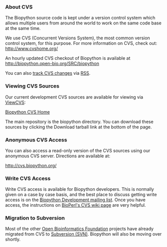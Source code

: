 === About CVS ===

The Biopython source code is kept under a version control system which allows multiple users from around the world to work on the same code base at the same time.

We use CVS (Concurrent Versions System), the most common version control system, for this purpose. For more information on CVS, check out:
[http://www.cvshome.org/ http://www.cvshome.org/]

An hourly updated CVS checkout of Biopython is available at http://biopython.open-bio.org/SRC/biopython

You can also [[Tracking CVS commits|track CVS changes]] via [[wp:RSS (file format)|RSS]].

=== Viewing CVS Sources ===

Our current development CVS sources are available for viewing via [http://viewcvs.sourceforge.net/ ViewCVS]:

[http://cvs.biopython.org/cgi-bin/viewcvs/viewcvs.cgi/?cvsroot=biopython Biopython CVS Home]

The main repository is the biopython directory. You can download these sources by clicking the Download tarball link at the bottom of the page.

=== Anonymous CVS Access ===

You can also access a read-only version of the CVS sources using our anonymous CVS server. Directions are available at:

[http://cvs.biopython.org/ http://cvs.biopython.org/]

=== Write CVS Access ===

Write CVS access is available for Biopython developers. This is normally given on a case by case basis, and the best place to discuss getting write access is on the [mailto:biopython-dev@biopython.org Biopython Development mailing list].  Once you have access, the instructions on [http://www.bioperl.org/wiki/Using_CVS BioPerl's CVS wiki page] are very helpful.

=== Migration to Subversion ===

Most of the other [http://open-bio.org Open Bioinformatics Foundation] projects have already migrated from CVS to [[SVN|Subversion (SVN)]].  Biopython will also be moving over shortly.